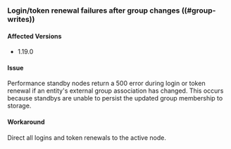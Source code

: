 ### Login/token renewal failures after group changes ((#group-writes))

#### Affected Versions
- 1.19.0

#### Issue
Performance standby nodes return a 500 error during login or token renewal if an
entity's external group association has changed. This occurs because standbys are
unable to persist the updated group membership to storage.

#### Workaround
Direct all logins and token renewals to the active node.
